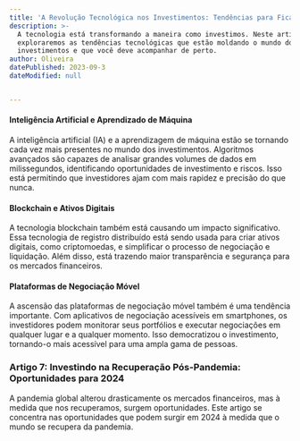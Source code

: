 ```yaml
---
title: 'A Revolução Tecnológica nos Investimentos: Tendências para Ficar de Olho'
description: >-
  A tecnologia está transformando a maneira como investimos. Neste artigo,
  exploraremos as tendências tecnológicas que estão moldando o mundo dos
  investimentos e que você deve acompanhar de perto.
author: Oliveira
datePublished: 2023-09-3
dateModified: null


---
```


#### Inteligência Artificial e Aprendizado de Máquina

A inteligência artificial (IA) e a aprendizagem de máquina estão se tornando cada vez mais presentes no mundo dos investimentos. Algoritmos avançados são capazes de analisar grandes volumes de dados em milissegundos, identificando oportunidades de investimento e riscos. Isso está permitindo que investidores ajam com mais rapidez e precisão do que nunca.

#### Blockchain e Ativos Digitais

A tecnologia blockchain também está causando um impacto significativo. Essa tecnologia de registro distribuído está sendo usada para criar ativos digitais, como criptomoedas, e simplificar o processo de negociação e liquidação. Além disso, está trazendo maior transparência e segurança para os mercados financeiros.

#### Plataformas de Negociação Móvel

A ascensão das plataformas de negociação móvel também é uma tendência importante. Com aplicativos de negociação acessíveis em smartphones, os investidores podem monitorar seus portfólios e executar negociações em qualquer lugar e a qualquer momento. Isso democratizou o investimento, tornando-o mais acessível para uma ampla gama de pessoas.

### Artigo 7: Investindo na Recuperação Pós-Pandemia: Oportunidades para 2024

A pandemia global alterou drasticamente os mercados financeiros, mas à medida que nos recuperamos, surgem oportunidades. Este artigo se concentra nas oportunidades que podem surgir em 2024 à medida que o mundo se recupera da pandemia.
